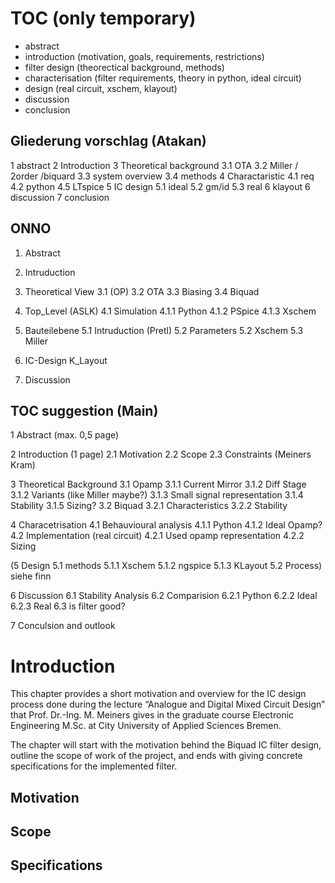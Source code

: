 # TOC (only temporary) {.unnumbered}

- abstract
- introduction (motivation, goals, requirements, restrictions)
- filter design (theorectical background, methods)
- characterisation (filter requirements, theory in python, ideal circuit)
- design (real circuit, xschem, klayout)
- discussion
- conclusion



## Gliederung vorschlag (Atakan)

1 abstract
2 Introduction
3 Theoretical background 
    3.1 OTA
    3.2 Miller / 2order /biquard
    3.3 system overview
    3.4 methods
4 Charactaristic
    4.1 req
    4.2 python
    4.5 LTspice 
5 IC design
    5.1 ideal
    5.2 gm/id
    5.3 real 
6 klayout
6 discussion
7 conclusion

## ONNO

1. Abstract

2. Intruduction

3. Theoretical View
	3.1 (OP)
	3.2 OTA
	3.3 Biasing
	3.4 Biquad

4. Top_Level (ASLK)
	4.1 Simulation
		4.1.1 Python
		4.1.2 PSpice
		4.1.3 Xschem

5. Bauteilebene
	5.1 Intruduction (Pretl)
	5.2 Parameters
	5.2 Xschem
	5.3 Miller

6. IC-Design
	K_Layout
7. Discussion


## TOC suggestion (Main)

1 Abstract (max. 0,5 page)

2 Introduction (1 page)
2.1 Motivation
2.2 Scope
2.3 Constraints (Meiners Kram)

3 Theoretical Background
3.1 Opamp
3.1.1 Current Mirror
3.1.2 Diff Stage
3.1.2 Variants (like Miller maybe?)
3.1.3 Small signal representation
3.1.4 Stability
3.1.5 Sizing?
3.2 Biquad
3.2.1 Characteristics
3.2.2 Stability

4 Characetrisation
4.1 Behauvioural analysis
4.1.1 Python
4.1.2 Ideal Opamp?
4.2 Implementation (real circuit)
4.2.1 Used opamp representation
4.2.2 Sizing

(5 Design 
5.1 methods
5.1.1 Xschem
5.1.2 ngspice
5.1.3 KLayout 
5.2 Process) siehe finn

6 Discussion
6.1 Stability Analysis
6.2 Comparision
6.2.1 Python
6.2.2 Ideal
6.2.3 Real
6.3 is filter good?

7 Conculsion and outlook

# Introduction

This chapter provides a short motivation and overview for the IC design process done during the lecture "Analogue and Digital Mixed Circuit Design" that Prof. Dr.-Ing. M. Meiners gives in the graduate course Electronic Engineering M.Sc. at City University of Applied Sciences Bremen.

The chapter will start with the motivation behind the Biquad IC filter design, outline the scope of work of the project, and ends with giving concrete specifications for the implemented filter.

## Motivation

## Scope

## Specifications
